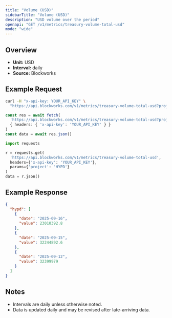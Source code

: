```yaml
---
title: "Volume (USD)"
sidebarTitle: "Volume (USD)"
description: "USD volume over the period"
openapi: "GET /v1/metrics/treasury-volume-total-usd"
mode: "wide"
---
```


## Overview

- **Unit:** USD
- **Interval:** daily
- **Source:** Blockworks

## Example Request

<CodeGroup>

```bash cURL
curl -H "x-api-key: YOUR_API_KEY" \
  "https://api.blockworks.com/v1/metrics/treasury-volume-total-usd?project=HYPD"
```

```typescript TypeScript
const res = await fetch(
  'https://api.blockworks.com/v1/metrics/treasury-volume-total-usd?project=HYPD',
  { headers: { 'x-api-key': 'YOUR_API_KEY' } }
)
const data = await res.json()
```

```python Python
import requests

r = requests.get(
  'https://api.blockworks.com/v1/metrics/treasury-volume-total-usd',
  headers={'x-api-key': 'YOUR_API_KEY'},
  params={'project': 'HYPD'}
)
data = r.json()
```

</CodeGroup>

## Example Response

```json
{
  "hypd": [
    {
      "date": "2025-09-16",
      "value": 23010392.8
    },
    {
      "date": "2025-09-15",
      "value": 32244892.6
    },
    {
      "date": "2025-09-12",
      "value": 32399979
    }
  ]
}
```

## Notes
- Intervals are daily unless otherwise noted.
- Data is updated daily and may be revised after late-arriving data.